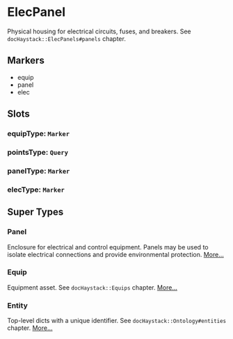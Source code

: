 # ElecPanel
Physical housing for electrical circuits, fuses, and breakers.
See `docHaystack::ElecPanels#panels` chapter.
## Markers
- equip
- panel
- elec

## Slots

### equipType: `Marker`

### pointsType: `Query`

### panelType: `Marker`

### elecType: `Marker`


## Super Types
### Panel
Enclosure for electrical and control equipment.  Panels may be
used to isolate electrical connections and provide environmental
protection. 
[More...](./Panel)

### Equip
Equipment asset.
See `docHaystack::Equips` chapter. 
[More...](./Equip)

### Entity
Top-level dicts with a unique identifier.
See `docHaystack::Ontology#entities` chapter. 
[More...](./Entity)


